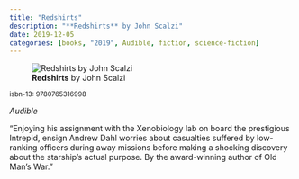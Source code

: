 ```yaml
---
title: "Redshirts"
description: "**Redshirts** by John Scalzi"
date: 2019-12-05
categories: [books, "2019", Audible, fiction, science-fiction]
---
```

![**Redshirts** by John Scalzi](redshirts.jpg){fig-align="left"}

<sup>isbn-13: 9780765316998</sup>

*Audible*

"Enjoying his assignment with the Xenobiology lab on board the prestigious
Intrepid, ensign Andrew Dahl worries about casualties suffered by low-
ranking officers during away missions before making a shocking discovery
about the starship's actual purpose. By the award-winning author of Old
Man's War."